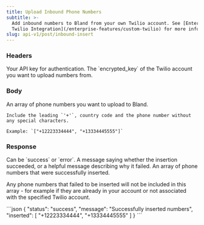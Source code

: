 ```yaml
---
title: Upload Inbound Phone Numbers
subtitle: >-
  Add inbound numbers to Bland from your own Twilio account. See [Enterprise
  Twilio Integration](/enterprise-features/custom-twilio) for more information.
slug: api-v1/post/inbound-insert
---
```



### Headers

<ParamField header="authorization" type="string" required>
  Your API key for authentication.
</ParamField>

<ParamField header="encrypted_key" type="string" required>
  The `encrypted_key` of the Twilio account you want to upload numbers from.
</ParamField>

### Body

<ParamField body="numbers" type="array" required>
    An array of phone numbers you want to upload to Bland.

    Include the leading `'+'`, country code and the phone number without any special characters.

    Example: `["+12223334444", "+13334445555"]`

</ParamField>

### Response

<ResponseField name="status" type="string">
  Can be `success` or `error`.
</ResponseField>

<ResponseField name="message" type="string">
  A message saying whether the insertion succeeded, or a helpful message describing why it failed.
</ResponseField>

<ResponseField name="inserted" type="array">
  An array of phone numbers that were successfully inserted.

Any phone numbers that failed to be inserted will not be included in this array - for example if they are already in your account or not associated with the specified Twilio account.

</ResponseField>

<ResponseExample>
```json
{
  "status": "success",
  "message": "Successfully inserted numbers",
  "inserted": [
    "+12223334444",
    "+13334445555"
  ]
}
```
</ResponseExample>
